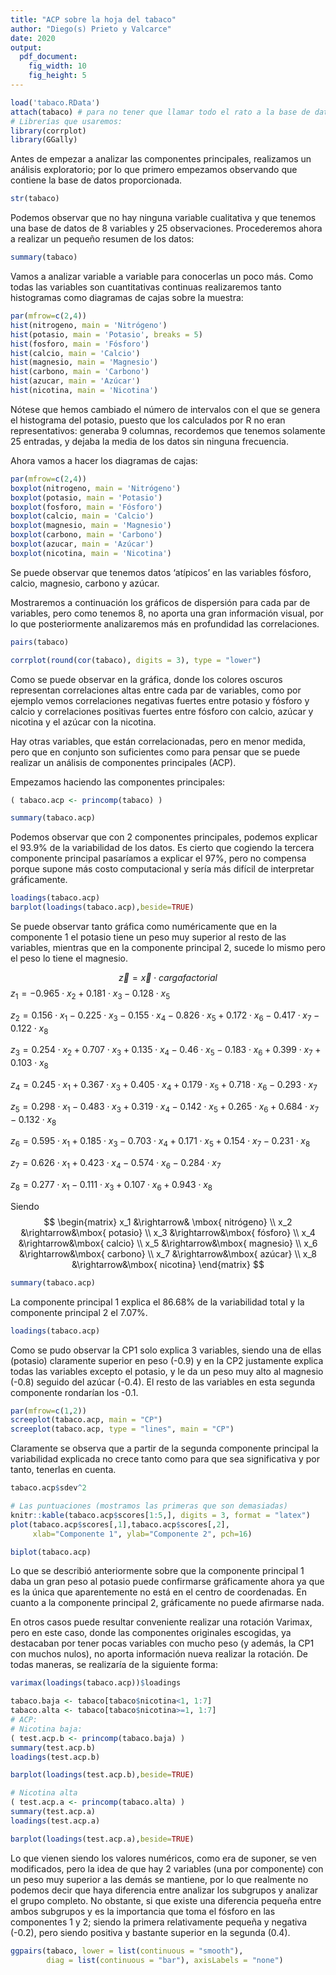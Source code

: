 ```yaml
---
title: "ACP sobre la hoja del tabaco"
author: "Diego(s) Prieto y Valcarce"
date: 2020
output: 
  pdf_document:
    fig_width: 10 
    fig_height: 5
---
```

```r
load('tabaco.RData')
attach(tabaco) # para no tener que llamar todo el rato a la base de datos
# Librerías que usaremos:
library(corrplot)
library(GGally)
```

\renewcommand*\contentsname{Índice}
\tableofcontents
\newpage

\section{Análisis descriptivo}
Antes de empezar a analizar las componentes principales, realizamos un 
análisis exploratorio; por lo que primero empezamos observando que contiene
la base de datos proporcionada.
```r
str(tabaco)
```
Podemos observar que no hay ninguna variable cualitativa y que tenemos 
una base de datos de 8 variables y 25 observaciones. Procederemos 
ahora a realizar un pequeño resumen de los datos:
```r
summary(tabaco)
```
\subsection{Análisis univariante}
Vamos a analizar variable a variable para conocerlas un poco más. Como 
todas las variables son cuantitativas continuas realizaremos tanto histogramas
como diagramas de cajas sobre la muestra:
```r
par(mfrow=c(2,4))
hist(nitrogeno, main = 'Nitrógeno')
hist(potasio, main = 'Potasio', breaks = 5)
hist(fosforo, main = 'Fósforo')
hist(calcio, main = 'Calcio')
hist(magnesio, main = 'Magnesio')
hist(carbono, main = 'Carbono')
hist(azucar, main = 'Azúcar')
hist(nicotina, main = 'Nicotina')
```
Nótese que hemos cambiado el número de intervalos con el que se genera el
histograma del potasio, puesto que los calculados por R no eran 
representativos: generaba 9 columnas, recordemos que tenemos solamente
25 entradas, y dejaba la media de los datos sin ninguna frecuencia.

Ahora vamos a hacer los diagramas de cajas:
```r
par(mfrow=c(2,4))
boxplot(nitrogeno, main = 'Nitrógeno')
boxplot(potasio, main = 'Potasio')
boxplot(fosforo, main = 'Fósforo')
boxplot(calcio, main = 'Calcio')
boxplot(magnesio, main = 'Magnesio')
boxplot(carbono, main = 'Carbono')
boxplot(azucar, main = 'Azúcar')
boxplot(nicotina, main = 'Nicotina')
```
Se puede observar que tenemos datos 'atípicos' en las variables fósforo,
calcio, magnesio, carbono y azúcar.

\subsection{Análisis multivariante}
Mostraremos a continuación los gráficos de dispersión para cada par de 
variables, pero como tenemos 8, no aporta una gran información visual,
por lo que posteriormente analizaremos más en profundidad las correlaciones.
```r
pairs(tabaco)
```
```r
corrplot(round(cor(tabaco), digits = 3), type = "lower")
```

Como se puede observar en la gráfica, donde los colores oscuros representan 
correlaciones altas entre cada par de variables, como por ejemplo vemos
correlaciones negativas fuertes entre potasio y fósforo y calcio y correlaciones
positivas fuertes entre fósforo con calcio, azúcar y nicotina y el azúcar con la nicotina.

Hay otras variables, que están correlacionadas, pero en menor medida, pero
que en conjunto son suficientes como para pensar que se puede realizar un
análisis de componentes principales (ACP).

\section{Análisis de componentes principales}
Empezamos haciendo las componentes principales:
```r
( tabaco.acp <- princomp(tabaco) )
```
\subsection{Número de componentes principales}
```r
summary(tabaco.acp)
```

Podemos observar que con 2 componentes principales, podemos explicar 
el 93.9\% de la variabilidad de los datos. Es cierto que cogiendo la 
tercera componente principal pasaríamos a explicar el 97\%, pero no compensa
porque supone más costo computacional y sería más difícil de interpretar
gráficamente.

\subsection{Correlaciones entre CP y variables originales}
```r
loadings(tabaco.acp)
barplot(loadings(tabaco.acp),beside=TRUE)
```
Se puede observar tanto gráfica como numéricamente que en la componente 1
el potasio tiene un peso muy superior al resto de las variables, mientras
que en la componente principal 2, sucede lo mismo pero el peso lo tiene 
el magnesio.
\subsection{Expresión de las componentes principales}
$$ \vec{z} = \vec{x} \cdot carga factorial$$
$z_1 = -0.965\cdot x_2 + 0.181 \cdot x_3 - 0.128 \cdot x_5$
 
$z_2 = 0.156\cdot x_1 - 0.225\cdot x_3 - 0.155\cdot x_4 -0.826\cdot x_5 + 0.172\cdot x_6 - 0.417\cdot x_7 - 0.122 \cdot x_8$
 
$z_3 = 0.254\cdot x_2 + 0.707\cdot x_3 + 0.135\cdot x_4 -0.46\cdot x_5 - 0.183\cdot x_6 + 0.399 \cdot x_7 + 0.103 \cdot x_8$
 
$z_4 = 0.245\cdot x_1 + 0.367\cdot x_3 + 0.405 \cdot x_4 + 0.179\cdot x_5 + 0.718\cdot x_6 - 0.293\cdot x_7$
 
$z_5 = 0.298\cdot x_1 - 0.483\cdot x_3 + 0.319\cdot x_4 - 0.142\cdot x_5 + 0.265\cdot x_6 + 0.684\cdot x_7 - 0.132\cdot x_8$
 
$z_6 = 0.595\cdot x_1 + 0.185\cdot x_3 - 0.703\cdot x_4 + 0.171\cdot x_5 + 0.154 \cdot x_7 - 0.231\cdot x_8$
 
$z_7 = 0.626\cdot x_1 + 0.423 \cdot x_4 - 0.574\cdot x_6 - 0.284\cdot x_7$
 
 $z_8 = 0.277\cdot x_1 - 0.111\cdot x_3 + 0.107\cdot x_6 + 0.943\cdot x_8$
 
 Siendo 
 $$
 \begin{matrix}
 x_1 &\rightarrow& \mbox{ nitrógeno} \\
 x_2 &\rightarrow&\mbox{ potasio} \\
 x_3 &\rightarrow&\mbox{ fósforo} \\
 x_4 &\rightarrow&\mbox{ calcio} \\
 x_5 &\rightarrow&\mbox{ magnesio} \\
 x_6 &\rightarrow&\mbox{ carbono} \\
 x_7 &\rightarrow&\mbox{ azúcar} \\
 x_8 &\rightarrow&\mbox{ nicotina}
 \end{matrix}
 $$
 
\subsection{Porcentaje de variabilidad}
```r
summary(tabaco.acp)
```
La componente principal 1 explica el 86.68\% de la variabilidad total y la
componente principal 2 el 7.07\%.
\subsection{Variables explicadas}
```r
loadings(tabaco.acp)
```
Como se pudo observar la CP1 solo explica 3 variables, siendo una de ellas (potasio)
claramente superior en peso (-0.9) y en la CP2 justamente explica todas las variables
excepto el potasio, y le da un peso muy alto al magnesio (-0.8) seguido del azúcar (-0.4). El resto
de las variables en esta segunda componente rondarían los -0.1.
\subsection{Importancia relativa de las CP}
```r
par(mfrow=c(1,2))
screeplot(tabaco.acp, main = "CP")
screeplot(tabaco.acp, type = "lines", main = "CP")
```
Claramente se observa que a partir de la segunda componente principal la variabilidad
explicada no crece tanto como para que sea significativa y por tanto, tenerlas en cuenta.
\subsection{Varianzas de las componentes obtenidas}
```r
tabaco.acp$sdev^2
```
\subsection{Matriz de puntutaciones y representación}
```r
# Las puntuaciones (mostramos las primeras que son demasiadas)
knitr::kable(tabaco.acp$scores[1:5,], digits = 3, format = "latex")
plot(tabaco.acp$scores[,1],tabaco.acp$scores[,2], 
     xlab="Componente 1", ylab="Componente 2", pch=16)
```

\subsection{Biplot}
```r
biplot(tabaco.acp)
```
Lo que se describió anteriormente sobre que la componente principal 1 daba un 
gran peso al potasio puede confirmarse gráficamente ahora ya que es la única
que aparentemente no está en el centro de coordenadas. En cuanto a la componente
principal 2, gráficamente no puede afirmarse nada.

\subsection{Rotación Varimax}
En otros casos puede resultar conveniente realizar una rotación Varimax, pero
en este caso, donde las componentes originales escogidas, ya destacaban por
tener pocas variables con mucho peso (y además, la CP1 con muchos nulos), no aporta
información nueva realizar la rotación. De todas maneras, se realizaría de 
la siguiente forma:
```r
varimax(loadings(tabaco.acp))$loadings
```
\subsection{Cargas factoriales en subgrupos}
```r
tabaco.baja <- tabaco[tabaco$nicotina<1, 1:7]
tabaco.alta <- tabaco[tabaco$nicotina>=1, 1:7]
# ACP:
# Nicotina baja:
( test.acp.b <- princomp(tabaco.baja) )
summary(test.acp.b)
loadings(test.acp.b)
```
```r
barplot(loadings(test.acp.b),beside=TRUE)

# Nicotina alta
( test.acp.a <- princomp(tabaco.alta) )
summary(test.acp.a)
loadings(test.acp.a)
```
```r
barplot(loadings(test.acp.a),beside=TRUE)
```
Lo que vienen siendo los valores numéricos, como era de suponer, se ven modificados,
pero la idea de que hay 2 variables (una por componente) con un peso muy superior
a las demás se mantiene, por lo que realmente no podemos decir que haya diferencia
entre analizar los subgrupos y analizar el grupo completo. No obstante, si 
que existe una diferencia pequeña entre ambos subgrupos y es la importancia que toma
el fósforo en las componentes 1 y 2; siendo la primera relativamente pequeña 
y negativa (-0.2), pero siendo positiva y bastante superior en la segunda (0.4).

```r
ggpairs(tabaco, lower = list(continuous = "smooth"), 
        diag = list(continuous = "bar"), axisLabels = "none")
```
